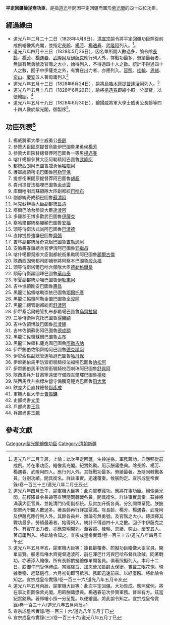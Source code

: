 {{noteTA
|1=zh-hans:余步云;zh-hant:余步雲;
}}
'''平定回疆{{僻字|𠞰|左巢右刀，通“剿”}}捦逆裔功臣'''，是指[[道光|道光]]年間因平定回疆而圖形[[紫光閣|紫光閣]]的四十四位功臣。

== 經過緣由 ==
* 道光八年二月二十二日（1828年4月6日），[[清宣宗|清宣宗]]諭令將平定回疆功臣照從前成例繪像紫光閣，並指定[[長齡|長齡]]、[[楊芳|楊芳]]、[[楊遇春|楊遇春]]、[[武隆阿|武隆阿]]列入。<ref>道光八年二月壬辰，上諭：此次平定回疆。生捦逆裔。軍務蕆功。自應照從前成例。將在事功臣。繪像紫光閣。紀實銘勳。用示酬庸懋典。除長齡、楊芳、楊遇春、武隆阿四人。應行列入外。其餘戰功最多。勞績最著。及隨同轉戰各員。分別功績。開具銜名。詳註事實。迅速覆奏。候朕酌定。宣宗成皇帝實錄/卷一百三十三/道光八年二月壬辰</ref>。
* 道光八年四月十三日（1828年5月26日），因名單所開人數過多，諭令除[[長齡|長齡]]、[[楊芳|楊芳]]、[[楊遇春|楊遇春]]、[[武隆阿|武隆阿]]及[[伊薩克|伊薩克]]應行列入外，擇戰功最多、勞績最著者，無論有無勇號及官階之大小，始得列入，不得過四十人之數。統計不得過四十人之數，回子中伊薩克之外，有實在出力者、亦應列入。[[容照|容照]]、[[桂輪|桂輪]]、[[恩緒|恩緒]]、[[奕山|奕山]]、[[慶安|慶安]]五人著毋庸列入<ref>道光八年四月壬午，諭軍機大臣等：此次軍務蕆功。應將在事功臣。繪像紫光閣。前經降旨令長齡等查明隨同轉戰各員。開具銜名。詳註事實具奏。茲據將滿漢大臣官員、並乾清門侍衛副都統。及賞加升銜各員。分別開單呈覽。朕披部單內所開人數過多。著長齡再行詳加覈減。除長齡、楊芳、楊遇春、武隆阿及伊薩克應行列入外。其餘各員弁、無論有無勇號。及官階之大小。總須擇其戰功最多。勞績最著者。始得列入。統計不得過四十人之數。回子中伊薩克之外。有實在出力者、亦應查明開列。至容照、桂輪、恩緒、奕山、慶安五人。著毋庸列入。將此諭令知之。宣宗成皇帝實錄/卷一百三十五/道光八年四月壬午</ref>
* 道光八年五月十三日（1828年6月24日），諭將[[烏嚕木齊提督|烏嚕木齊提督]][[達淩阿|達淩阿]]列入。<ref>道光八年五月辛亥，諭軍機大臣等：據長齡覆奏、酌擬功臣繪像大臣官員。開單呈覽。朕思烏嚕木齊提督達淩阿、前在渾巴什河與巴哈布督兵攻賊。同著戰功。亦著添入繪像。所有長齡酌擬繪像單開各員。俱著照擬列入。本月十二日。朕御午門受俘禮成。當經降旨、加恩晉加長齡太保銜。賞戴三眼花翎。現據奏稱、趕緊遄行。六月初旬即可抵京。務即迅速前來。以紓廑盼。將此諭令知之。宣宗成皇帝實錄/卷一百三十六/道光八年五月辛亥</ref>
* 道光八年五月十八日（1828年6月29日），諭將[[楊遇春|楊遇春]]即繪小照一分呈覽，以便繪圖。<ref>道光八年五月丙辰，諭軍機大臣等：此次平定回疆。大功告成。應照成例。將在事功臣圖像紫光閣。用昭酬庸懋典。楊遇春前次參贊軍務。督率有方。茲當紀實銘勳。著即繪小照一分呈覽。以便繪圖。將此諭令知之。宣宗成皇帝實錄/卷一百三十六/道光八年五月丙辰</ref>
* 道光八年五月十九日（1828年6月30日），繪揚威將軍大學士威勇公長齡等四十四人像於紫光閣，御製序<ref>宣宗成皇帝實錄/卷一百三十六/道光八年五月丁巳</ref>。
{{Quotation|道光八年五月丁巳，命繪平定回疆勦捦逆裔功臣。揚威將軍大學士威勇公長齡、參贊大臣固原提督烏能伊巴圖魯果勇侯楊芳、參贊大臣陝甘總督莽阿巴圖魯一等男楊遇春、喀什噶爾參贊大臣阿勒精阿巴圖魯武隆阿、都統西朗阿巴圖魯威勇侯哈哴阿、護軍統領喀屯巴圖魯阿勒罕保、提督銜署固原提督莽阿巴圖魯胡超、貴州提督法福哩巴圖魯余步雲、庫爾喀喇烏蘇領隊大臣副都統巴哈布、副都統奇成額巴圖魯蘇清阿、阿克蘇辦事大臣副都統長清、塔爾巴哈台參贊大臣達淩阿、多羅郡王博多歡武巴圖魯伊薩克、察哈爾都統格綳額巴圖魯安福、頭等侍衛法式尚阿巴圖魯巴清德、直隸提督強謙巴圖魯齊慎、吉林副都統薩奇克起巴圖魯吉勒通阿、安徽壽春鎮總兵官伊清阿巴圖魯郭繼昌、喀什噶爾幫辦大臣副都統銜果勒明阿巴圖魯額爾古倫、陝西西固營都司即補參將阿察本巴圖魯段永福、頭等侍衛塔爾巴哈台領隊大臣德勒格爾桑、頭等侍衛額圖琿巴圖魯華山泰、寧夏副都統沙噶巴圖魯伊勒東阿、吉林協領剛安巴圖魯壽晶、黑龍江協領喀勒崇依巴圖魯鄂爾托彥、黑龍江協領阿勒金圖巴圖魯全浚阿、黑龍江總管副都統銜舒淩阿、伊犁察哈爾總管扎布都勒噶巴圖魯烏齊拉爾、三等侍衛綽克托克圖魯得勝額、吉林佐領博啟巴圖魯烏淩額、吉林佐領蘇彰阿巴圖魯德成額、黑龍江佐領蘇爾巴圖魯占布、黑龍江佐領扎薩克圖巴圖魯阿勒吉訥、伊犁錫伯佐領齊朗阿巴圖魯德克精阿、伊犁索倫副總管達哈遜巴圖魯哈丹保、伊犁錫伯馬甲防禦銜驍騎校法福哩巴圖魯訥松阿、伊犁錫伯馬甲防禦銜驍騎校西喇琫阿巴圖魯舒興阿、陝西馬兵升甘肅寧遠堡守備西吉爾琿巴圖魯楊發、陝西馬兵升撫標左營守備騰奇楚克巴圖魯田大武、欽差大臣直隸總督那彥成、四十人像於紫光閣。<br />
御製序曰。兵凶戰危。古人垂戒深矣。然兵可百年不用。豈可一日無備。歷觀史冊。凡開創之初。無不兵強將勇。中葉以後享承平而尚安逸。率以偃武為辭。不加練習。設遇不逞之徒。將何以禦之。漸形衰弱。職此之由也。夫偃武。非棄武也。不可無故興戎。貪功搆釁。又其可不訓練於平時。以待不得已之用也。我大清龍興東土。統壹寰區。祖宗之神謨大烈。無遠弗屆。伊古以來。幅員未有如今日之廣大。疆域愈廣。保守愈難。予小子仰承皇考付託之重。兢兢業業。勉紹鴻圖。於今八載。深恐弗逮。幸天下乂安。海內無事。乃和卓木逆裔張格爾者、包藏禍心。殆非一日。突逞狼貪。攘竊我皇祖所開之邊域。戕害我官兵。此國法所難容。人心所共憤者也。事已至此。豈容置之而弗顧。實應兵非佳兵也。于是特簡元戎。遄徵勁旅。雖萬里而遙。諸端匪易。朕志先定。默叩天祖。勉竭寸忱。非敢邀功拓土。祇以失守舊疆是懼。且醜虜無厭。得隴望蜀。其事尚可言乎。幸賴上天鑒佑。祖考神威。三戰三捷。四城斷下。附逆眾回。雖云喪膽。特首逆未捦。厥功未竟也。豈料逆惡貫盈。天奪其魄。遽爾故智復萌。仍思煽誘。揚威將軍長齡、參贊大臣楊芳、急率精兵。不舍晝夜。莫不抒忠勇。奮雄威。卒追捦之。獻俘告捷。威震邊荒。在朕曷敢以功自居。而將軍將士。不避艱險。成此大功。于以見我朝人材輩出。其可泯不傳乎。回疆大兵之餘。撫綏尤要。朕命那彥成前往籌辦善後事宜。剔除積弊。整飭官方。規畫周詳。厥功甚偉。較之埽穴捦渠戰績。未可遽分軒輊。允宜列其名於諸臣之左。與長齡後先輝映。而斯事之成始成終。亦可昭示來許。爰命圖四十功臣像於紫光閣。親為製贊。所以彰偉績而表殊動。一遵成憲。敬誌保大定功。守成不易。兵非不得已而不用之意也。
|《宣宗成皇帝實錄》}}
{{Quotation|道光八年五月丁巳，命繪軍機大臣大學士曹振鏞、史部尚書文孚、戶部尚書王鼎、兵部尚書玉麟像於紫光閣。<br />
御製序曰。朕寅承大寶。日理萬幾。孜孜焉。惴惴焉。嘗恐用人行政。或致闕失。每遇事必虛懷延納。不敢自作聰明。而軍機大臣曹振鏞等。皆能感戴皇考之遺澤。暨朕之信用。是以知無不言。一心一德。即如前歲西陲用兵。諸臣夙夜在公。襄贊機謀。承書諭旨。無不盡心盡力。與朕同一憂勤。而大學士曹振鏞、自簡授軍機大臣以來。公正慎勤。班聯領袖。尤能殫心據實。鉅細無遺。茲大功告蕆。特欲循照舊章。繪入功臣像。而朕之不自大其事。不自尚其功。亦可昭示來許。奈曹振鏞等善則稱君。真誠遜讓。朕亦難于強勉。在朕心終未愜也。試思漢高祖之大度。唐太宗之英明。運籌決勝。亦必須蕭曹房杜。輔助而成也。矧戎為國之大事。朕臨御以來。興戎首舉。嘉予內外文武諸臣。各殫心力。迅奏膚功。不然。則成功未能如此其速。籌畫未能如此其善也。朕思之再三。大學士曹振鏞。吏部尚書文孚、戶部尚書王鼎、兵部尚書玉麟、允宜別繪一圖。親為製贊。以遂諸臣不敢列入功臣之心。而又能彰明帷幄之輔弼得人。不亦善乎。至大學士蔣攸銛、已授外任。工部尚書穆彰阿、軍興之時尚未入直。均可毋庸繪入。是為序。|《宣宗成皇帝實錄》}}

== 功臣列表<ref>宣宗成皇帝實錄(三)/卷一百三十六/道光八年五月丁巳</ref> ==
# 揚威將軍大學士威勇公[[長齡|長齡]]
# 參贊大臣固原提督烏能伊巴圖魯果勇侯[[楊芳|楊芳]]
# 參贊大臣陝甘總督莽阿巴圖魯一等男[[楊遇春|楊遇春]]
# 喀什噶爾參贊大臣阿勒精阿巴圖魯[[武隆阿|武隆阿]]
# 都統西朗阿巴圖魯威勇侯[[哈哴阿|哈哴阿]]
# 護軍統領喀屯巴圖魯[[阿勒罕保|阿勒罕保]]
# 提督銜署固原提督莽阿巴圖魯[[胡超|胡超]]
# 貴州提督法福哩巴圖魯[[余步雲|余步雲]]
# 庫爾喀喇烏蘇領隊大臣副都統[[巴哈布|巴哈布]]
# 副都統奇成額巴圖魯[[蘇清阿|蘇清阿]]
# 阿克蘇辦事大臣副都統[[長清|長清]]
# 塔爾巴哈台參贊大臣[[達淩阿|達淩阿]]
# 多羅郡王博多歡武巴圖魯[[伊薩克|伊薩克]]
# 察哈爾都統格綳額巴圖魯[[安福|安福]]
# 頭等侍衛法式尚阿巴圖魯[[巴清德|巴清德]]
# 直隸提督強謙巴圖魯[[齊慎|齊慎]]
# 吉林副都統薩奇克起巴圖魯[[吉勒通阿|吉勒通阿]]
# 安徽壽春鎮總兵官伊清阿巴圖魯[[郭繼昌|郭繼昌]]
# 喀什噶爾幫辦大臣副都統銜果勒明阿巴圖魯[[額爾古倫|額爾古倫]]
# 陝西西固營都司即補參將阿察本巴圖魯[[段永福|段永福]]
# 頭等侍衛塔爾巴哈台領隊大臣[[德勒格爾桑|德勒格爾桑]]
# 頭等侍衛額圖琿巴圖魯[[華山泰|華山泰]]
# 寧夏副都統沙噶巴圖魯[[伊勒東阿|伊勒東阿]]
# 吉林協領剛安巴圖魯[[壽昌|壽昌]]
# 黑龍江協領喀勒崇依巴圖魯[[鄂爾托彥|鄂爾托彥]]
# 黑龍江協領阿勒金圖巴圖魯[[全浚阿|全浚阿]]
# 黑龍江總管副都統銜[[舒淩阿|舒淩阿]]
# 伊犁察哈爾總管扎布都勒噶巴圖魯[[烏齊拉爾|烏齊拉爾]]
# 三等侍衛綽克托巴圖魯[[得勝額|得勝額]]
# 吉林佐領博啟巴圖魯[[烏淩額|烏淩額]]
# 吉林佐領蘇彰阿巴圖魯[[德成額|德成額]]
# 黑龍江佐領蘇爾巴圖魯[[占布|占布]]
# 黑龍江佐領扎薩克圖巴圖魯[[阿勒吉訥|阿勒吉訥]]
# 伊犁錫伯佐領齊朗阿巴圖魯[[德克精阿|德克精阿]]
# 伊犁索倫副總管達哈遜巴圖魯[[哈丹保|哈丹保]]
# 伊犁錫伯馬甲防禦銜驍騎校法福哩巴圖魯[[訥松阿|訥松阿]]
# 伊犁錫伯馬甲防禦銜驍騎校西喇琫阿巴圖魯[[舒兴阿_(锡伯营)|舒興阿]]
# 陝西馬兵升甘肅寧遠堡守備西吉爾琿巴圖魯[[楊發|楊發]]
# 陝西馬兵升撫標左營守備騰奇楚克巴圖魯[[田大武|田大武]]
# 欽差大臣直隸總督[[那彥成|那彥成]]
# 軍機大臣大學士[[曹振鏞|曹振鏞]]
# 史部尚書[[文孚|文孚]]
# 戶部尚書[[王鼎_(清朝)|王鼎]]
# 兵部尚書[[玉麟|玉麟]]

==參考文獻==
{{reflist|2}}

[[Category:紫光閣繪像功臣|Category:紫光閣繪像功臣]]
[[Category:清朝新疆|Category:清朝新疆]]
